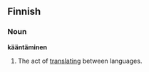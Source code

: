 ==Finnish==

===Noun===
'''kääntäminen'''
# The act of [[translate|translating]] between languages.

<!-- Onko laihduttamisesta ? -->